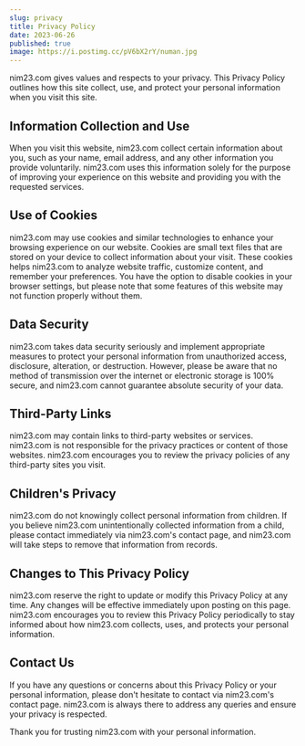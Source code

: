 ```yaml
---
slug: privacy
title: Privacy Policy
date: 2023-06-26
published: true
image: https://i.postimg.cc/pV6bX2rY/numan.jpg
---
```


nim23.com gives values and respects to your privacy. This Privacy Policy outlines how this site collect, use, and protect your personal information when you visit this site.

## Information Collection and Use

When you visit this website, nim23.com collect certain information about you, such as your name, email address, and any other information you provide voluntarily. nim23.com uses this information solely for the purpose of improving your experience on this website and providing you with the requested services.

## Use of Cookies

nim23.com may use cookies and similar technologies to enhance your browsing experience on our website. Cookies are small text files that are stored on your device to collect information about your visit. These cookies helps nim23.com to analyze website traffic, customize content, and remember your preferences. You have the option to disable cookies in your browser settings, but please note that some features of this website may not function properly without them.

## Data Security

nim23.com takes data security seriously and implement appropriate measures to protect your personal information from unauthorized access, disclosure, alteration, or destruction. However, please be aware that no method of transmission over the internet or electronic storage is 100% secure, and nim23.com cannot guarantee absolute security of your data.

## Third-Party Links

nim23.com may contain links to third-party websites or services. nim23.com is not responsible for the privacy practices or content of those websites. nim23.com encourages you to review the privacy policies of any third-party sites you visit.

## Children's Privacy

nim23.com do not knowingly collect personal information from children. If you believe nim23.com unintentionally collected information from a child, please contact immediately via nim23.com's contact page, and nim23.com will take steps to remove that information from records.

## Changes to This Privacy Policy

nim23.com reserve the right to update or modify this Privacy Policy at any time. Any changes will be effective immediately upon posting on this page. nim23.com encourages you to review this Privacy Policy periodically to stay informed about how nim23.com collects, uses, and protects your personal information.

## Contact Us

If you have any questions or concerns about this Privacy Policy or your personal information, please don't hesitate to contact via nim23.com's contact page. nim23.com is always there to address any queries and ensure your privacy is respected.

Thank you for trusting nim23.com with your personal information.
